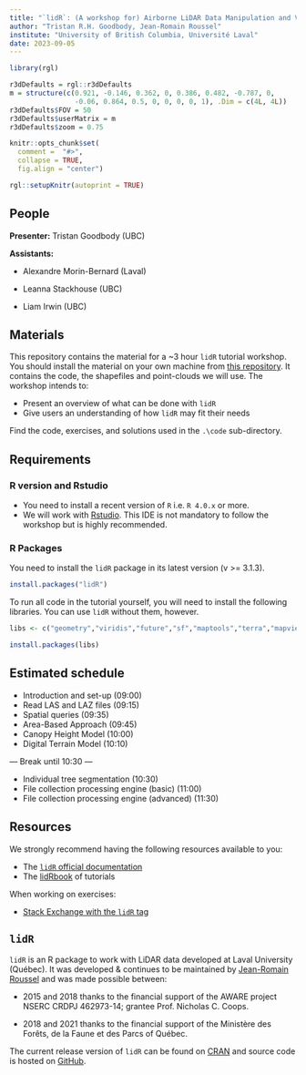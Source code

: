 ```yaml
---
title: "`lidR`: (A workshop for) Airborne LiDAR Data Manipulation and Visualization for Forestry Applications"
author: "Tristan R.H. Goodbody, Jean-Romain Roussel"
institute: "University of British Columbia, Université Laval"
date: 2023-09-05
---
```


```r
library(rgl)

r3dDefaults = rgl::r3dDefaults
m = structure(c(0.921, -0.146, 0.362, 0, 0.386, 0.482, -0.787, 0, 
                -0.06, 0.864, 0.5, 0, 0, 0, 0, 1), .Dim = c(4L, 4L))
r3dDefaults$FOV = 50
r3dDefaults$userMatrix = m
r3dDefaults$zoom = 0.75

knitr::opts_chunk$set(
  comment =  "#>", 
  collapse = TRUE,
  fig.align = "center")

rgl::setupKnitr(autoprint = TRUE)

```

## People

**Presenter:** Tristan Goodbody (UBC)

**Assistants:**

-   Alexandre Morin-Bernard (Laval)

-   Leanna Stackhouse (UBC)

-   Liam Irwin (UBC)

## Materials

This repository contains the material for a \~3 hour `lidR` tutorial workshop. You should install the material on your own machine from [this repository](https://github.com/tgoodbody/lidRtutorial). It contains the code, the shapefiles and point-clouds we will use. The workshop intends to:

-   Present an overview of what can be done with `lidR`
-   Give users an understanding of how `lidR` may fit their needs

Find the code, exercises, and solutions used in the `.\code` sub-directory.

## Requirements

### R version and Rstudio

-   You need to install a recent version of `R` i.e. `R 4.0.x` or more.
-   We will work with [Rstudio](https://www.rstudio.com/). This IDE is not mandatory to follow the workshop but is highly recommended.

### R Packages

You need to install the `lidR` package in its latest version (v \>= 3.1.3).

``` r
install.packages("lidR")
```

To run all code in the tutorial yourself, you will need to install the following libraries. You can use `lidR` without them, however.

``` r
libs <- c("geometry","viridis","future","sf","maptools","terra","mapview","mapedit","concaveman")

install.packages(libs)
```

## Estimated schedule {.smaller}

-   Introduction and set-up (09:00)
-   Read LAS and LAZ files (09:15)
-   Spatial queries (09:35)
-   Area-Based Approach (09:45)
-   Canopy Height Model (10:00)
-   Digital Terrain Model (10:10)

--- Break until 10:30 ---

-   Individual tree segmentation (10:30)
-   File collection processing engine (basic) (11:00)
-   File collection processing engine (advanced) (11:30)

## Resources

We strongly recommend having the following resources available to you:

-   The [`lidR` official documentation](https://cran.r-project.org/web/packages/lidR/lidR.pdf)
-   The [lidRbook](https://r-lidar.github.io/lidRbook/) of tutorials

When working on exercises:

-   [Stack Exchange with the `lidR` tag](https://gis.stackexchange.com/questions/tagged/lidr)

## `lidR`

`lidR` is an R package to work with LiDAR data developed at Laval University (Québec). It was developed & continues to be maintained by [Jean-Romain Roussel](https://github.com/Jean-Romain) and was made possible between:

-   2015 and 2018 thanks to the financial support of the AWARE project NSERC CRDPJ 462973-14; grantee Prof. Nicholas C. Coops.

-   2018 and 2021 thanks to the financial support of the Ministère des Forêts, de la Faune et des Parcs of Québec.

The current release version of `lidR` can be found on [CRAN](https://cran.r-project.org/web/packages/lidR/) and source code is hosted on [GitHub](https://github.com/r-lidar/lidR).
